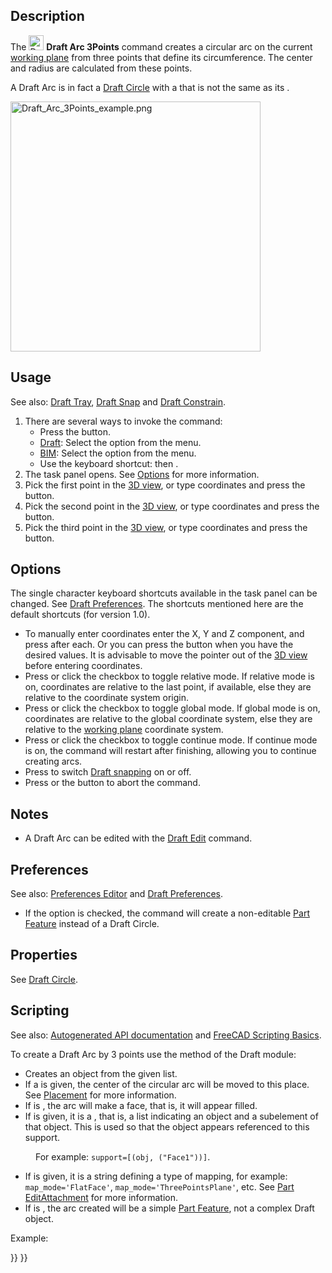 <languages/>
<translate>

<!--T:1-->
{{Docnav
|[[Draft_Arc|Arc]]
|[[Draft_Circle|Circle]]
|[[Draft_Workbench|Draft]]
|IconL=Draft_Arc.svg
|IconR=Draft_Circle.svg
|IconC=Workbench_Draft.svg
}}

<!--T:2-->
{{GuiCommand
|Name=Draft Arc 3Points
|MenuLocation=Drafting → Arc tools → Arc by 3 points<br>2D Drafting → Arc by 3 points
|Workbenches=[[Draft_Workbench|Draft]], [[BIM_Workbench|BIM]]
|Shortcut={{KEY|A}} {{KEY|T}}
|Version=0.19
|SeeAlso=[[Draft_Arc|Draft Arc]], [[Draft_Circle|Draft Circle]]
}}

==Description== <!--T:3-->

<!--T:4-->
The [[Image:Draft_Arc_3Points.svg|24px]] '''Draft Arc 3Points''' command creates a circular arc on the current [[Draft_SelectPlane|working plane]] from three points that define its circumference. The center and radius are calculated from these points.

<!--T:24-->
A Draft Arc is in fact a [[Draft_Circle|Draft Circle]] with a {{PropertyData|First Angle}} that is not the same as its {{PropertyData|Last Angle}}.

</translate>
[[Image:Draft_Arc_3Points_example.png|400px]]
<translate>
<!--T:5-->
{{Caption|Arc defined by three points on its circumference}}

==Usage== <!--T:6-->

<!--T:25-->
See also: [[Draft_Tray|Draft Tray]], [[Draft_Snap|Draft Snap]] and [[Draft_Constrain|Draft Constrain]].

<!--T:7-->
# There are several ways to invoke the command:
#* Press the {{Button|[[Image:Draft_Arc_3Points.svg|16px]] [[Draft_Arc_3Points|Arc by 3 points]]}} button.
#* [[Draft_Workbench|Draft]]: Select the {{MenuCommand|Drafting → Arc tools → [[Image:Draft_Arc_3Points.svg|16px]] Arc by 3 points}} option from the menu.
#* [[BIM_Workbench|BIM]]: Select the {{MenuCommand|2D Drafting → [[Image:Draft_Arc_3Points.svg|16px]] Arc by 3 points}} option from the menu.
#* Use the keyboard shortcut: {{KEY|A}} then {{KEY|T}}.
# The {{MenuCommand|Arc by 3 points}} task panel opens. See [[#Options|Options]] for more information.
# Pick the first point in the [[3D_view|3D view]], or type coordinates and press the {{Button|[[Image:Draft_AddPoint.svg|16px]] Enter point}} button.
# Pick the second point in the [[3D_view|3D view]], or type coordinates and press the {{Button|[[Image:Draft_AddPoint.svg|16px]] Enter point}} button.
# Pick the third point in the [[3D_view|3D view]], or type coordinates and press the {{Button|[[Image:Draft_AddPoint.svg|16px]] Enter point}} button.

==Options== <!--T:8-->

<!--T:26-->
The single character keyboard shortcuts available in the task panel can be changed. See [[Draft_Preferences|Draft Preferences]]. The shortcuts mentioned here are the default shortcuts (for version 1.0).

<!--T:18-->
* To manually enter coordinates enter the X, Y and Z component, and press {{KEY|Enter}} after each. Or you can press the {{Button|[[Image:Draft_AddPoint.svg|16px]] Enter point}} button when you have the desired values. It is advisable to move the pointer out of the [[3D_view|3D view]] before entering coordinates.
* Press {{KEY|R}} or click the {{MenuCommand|Relative}} checkbox to toggle relative mode. If relative mode is on, coordinates are relative to the last point, if available, else they are relative to the coordinate system origin.
* Press {{KEY|G}} or click the {{MenuCommand|Global}} checkbox to toggle global mode. If global mode is on, coordinates are relative to the global coordinate system, else they are relative to the [[Draft_SelectPlane|working plane]] coordinate system.
* Press {{KEY|N}} or click the {{MenuCommand|Continue}} checkbox to toggle continue mode. If continue mode is on, the command will restart after finishing, allowing you to continue creating arcs.
* Press {{KEY|S}} to switch [[Draft_Snap|Draft snapping]] on or off.
* Press {{KEY|Esc}} or the {{Button|Close}} button to abort the command.

==Notes== <!--T:27-->

<!--T:28-->
* A Draft Arc can be edited with the [[Draft_Edit|Draft Edit]] command.

==Preferences== <!--T:29-->

<!--T:30-->
See also: [[Preferences_Editor|Preferences Editor]] and [[Draft_Preferences|Draft Preferences]].

<!--T:31-->
* If the {{MenuCommand|Edit → Preferences... → Draft → General → Create Part primitives if possible}} option is checked, the command will create a non-editable [[Part_Feature|Part Feature]] instead of a Draft Circle.

==Properties== <!--T:9-->

<!--T:10-->
See [[Draft_Circle#Properties|Draft Circle]].

==Scripting== <!--T:13-->

<!--T:19-->
See also: [https://freecad.github.io/SourceDoc/ Autogenerated API documentation] and [[FreeCAD Scripting Basics|FreeCAD Scripting Basics]].

<!--T:20-->
To create a Draft Arc by 3 points use the {{incode|make_arc_3points}} method of the Draft module:

</translate>
{{Code|code=
arc = make_arc_3points(points, placement=None, face=False, support=None, map_mode="Deactivated", primitive=False)
}}
<translate>

<!--T:21-->
* Creates an {{incode|arc}} object from the given {{incode|points}} list.
* If a {{incode|placement}} is given, the center of the circular arc will be moved to this place. See [[Placement|Placement]] for more information.
* If {{incode|face}} is {{incode|True}}, the arc will make a face, that is, it will appear filled.
* If {{incode|support}} is given, it is a {{incode|LinkSubList}}, that is, a list indicating an object and a subelement of that object. This is used so that the object appears referenced to this support.
: For example: <code>support=[(obj, ("Face1"))]</code>.
* If {{incode|map_mode}} is given, it is a string defining a type of mapping, for example: <code>map_mode='FlatFace'</code>, <code>map_mode='ThreePointsPlane'</code>, etc. See [[Part_EditAttachment|Part EditAttachment]] for more information.
* If {{incode|primitive}} is {{incode|True}}, the arc created will be a simple [[Part_Feature|Part Feature]], not a complex Draft object.

<!--T:22-->
Example:

</translate>
{{Code|code=
import FreeCAD as App
import Draft

doc = App.newDocument()

points = [App.Vector(0, 0, 0),
          App.Vector(5, 10, 0),
          App.Vector(10, 0, 0)]

arc = Draft.make_arc_3points(points)

doc.recompute()
}}
<translate>


<!--T:14-->
{{Docnav
|[[Draft_Arc|Arc]]
|[[Draft_Circle|Circle]]
|[[Draft_Workbench|Draft]]
|IconL=Draft_Arc.svg
|IconR=Draft_Circle.svg
|IconC=Workbench_Draft.svg
}}

</translate>
{{Draft Tools navi{{#translation:}}}}
{{Userdocnavi{{#translation:}}}}
